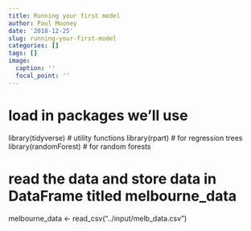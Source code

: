 ```yaml
---
title: Running your first model
author: Paul Mooney
date: '2018-12-25'
slug: running-your-first-model
categories: []
tags: []
image:
  caption: ''
  focal_point: ''
---
```



# load in packages we'll use
library(tidyverse) # utility functions
library(rpart) # for regression trees
library(randomForest) # for random forests

# read the data and store data in DataFrame titled melbourne_data
melbourne_data <- read_csv("../input/melb_data.csv")